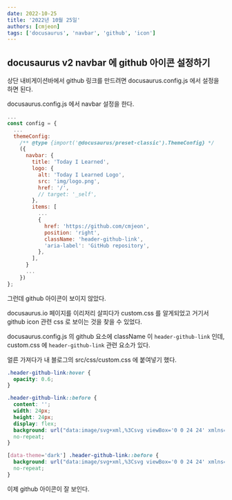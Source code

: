 ```yaml
---
date: 2022-10-25
title: '2022년 10월 25일'
authors: [cmjeon]
tags: ['docusaurus', 'navbar', 'github', 'icon']
---
```


## docusaurus v2 navbar 에 github 아이콘 설정하기

상단 내비게이션바에서 github 링크를 만드려면 docusaurus.config.js 에서 설정을 하면 된다.

docusaurus.config.js 에서 navbar 설정을 한다.

```js title="docusaurus.config.js" {17-22}
...
const config = {
  ...
  themeConfig:
    /** @type {import('@docusaurus/preset-classic').ThemeConfig} */
    ({
      navbar: {
        title: 'Today I Learned',
        logo: {
          alt: 'Today I Learned Logo',
          src: 'img/logo.png',
          href: '/',
          // target: '_self',
        },
        items: [
          ...
          {
            href: 'https://github.com/cmjeon',
            position: 'right',
            className: 'header-github-link',
            'aria-label': 'GitHub repository',
          },
        ],
      }
      ...
    })
};
```

그런데 github 아이콘이 보이지 않았다.

docusaurus.io 페이지를 이리저리 살피다가 custom.css 를 알게되었고 거기서 github icon 관련 css 로 보이는 것을 찾을 수 있었다.

docusaurus.config.js 의 github 요소에 className 이 `header-github-link` 인데, custom.css 에 `header-github-link` 관련 요소가 있다.

얼른 가져다가 내 블로그의 src/css/custom.css 에 붙여넣기 했다.

```css title="src/css/custom.css"
.header-github-link:hover {
  opacity: 0.6;
}

.header-github-link::before {
  content: '';
  width: 24px;
  height: 24px;
  display: flex;
  background: url("data:image/svg+xml,%3Csvg viewBox='0 0 24 24' xmlns='http://www.w3.org/2000/svg'%3E%3Cpath d='M12 .297c-6.63 0-12 5.373-12 12 0 5.303 3.438 9.8 8.205 11.385.6.113.82-.258.82-.577 0-.285-.01-1.04-.015-2.04-3.338.724-4.042-1.61-4.042-1.61C4.422 18.07 3.633 17.7 3.633 17.7c-1.087-.744.084-.729.084-.729 1.205.084 1.838 1.236 1.838 1.236 1.07 1.835 2.809 1.305 3.495.998.108-.776.417-1.305.76-1.605-2.665-.3-5.466-1.332-5.466-5.93 0-1.31.465-2.38 1.235-3.22-.135-.303-.54-1.523.105-3.176 0 0 1.005-.322 3.3 1.23.96-.267 1.98-.399 3-.405 1.02.006 2.04.138 3 .405 2.28-1.552 3.285-1.23 3.285-1.23.645 1.653.24 2.873.12 3.176.765.84 1.23 1.91 1.23 3.22 0 4.61-2.805 5.625-5.475 5.92.42.36.81 1.096.81 2.22 0 1.606-.015 2.896-.015 3.286 0 .315.21.69.825.57C20.565 22.092 24 17.592 24 12.297c0-6.627-5.373-12-12-12'/%3E%3C/svg%3E")
  no-repeat;
}

[data-theme='dark'] .header-github-link::before {
  background: url("data:image/svg+xml,%3Csvg viewBox='0 0 24 24' xmlns='http://www.w3.org/2000/svg'%3E%3Cpath fill='white' d='M12 .297c-6.63 0-12 5.373-12 12 0 5.303 3.438 9.8 8.205 11.385.6.113.82-.258.82-.577 0-.285-.01-1.04-.015-2.04-3.338.724-4.042-1.61-4.042-1.61C4.422 18.07 3.633 17.7 3.633 17.7c-1.087-.744.084-.729.084-.729 1.205.084 1.838 1.236 1.838 1.236 1.07 1.835 2.809 1.305 3.495.998.108-.776.417-1.305.76-1.605-2.665-.3-5.466-1.332-5.466-5.93 0-1.31.465-2.38 1.235-3.22-.135-.303-.54-1.523.105-3.176 0 0 1.005-.322 3.3 1.23.96-.267 1.98-.399 3-.405 1.02.006 2.04.138 3 .405 2.28-1.552 3.285-1.23 3.285-1.23.645 1.653.24 2.873.12 3.176.765.84 1.23 1.91 1.23 3.22 0 4.61-2.805 5.625-5.475 5.92.42.36.81 1.096.81 2.22 0 1.606-.015 2.896-.015 3.286 0 .315.21.69.825.57C20.565 22.092 24 17.592 24 12.297c0-6.627-5.373-12-12-12'/%3E%3C/svg%3E")
  no-repeat;
}
```

이제 github 아이콘이 잘 보인다.